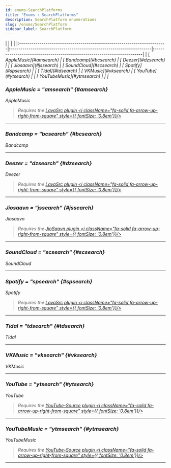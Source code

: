 ```yaml
---
id: enums-SearchPlatforms
title: "Enums : SearchPlatforms"
description: SearchPlatform enumerations
slug: /enums/SearchPlatform
sidebar_label: SearchPlatform
---
```



<Tabs>
	<TabItem value="npm" label="Enumeration members" default>
        |                                                                         |                                                                      |                                                                         |
        |:------------------------------------------------------------------------|:---------------------------------------------------------------------|:------------------------------------------------------------------------|
        | [<i className="fa-solid fa-bars-staggered" /> AppleMusic](#amsearch)    | [<i className="fa-solid fa-bars-staggered" /> Bandcamp](#bcsearch)   | [<i className="fa-solid fa-bars-staggered" /> Deezer](#dzsearch)        |
        | [<i className="fa-solid fa-bars-staggered" /> Jiosaavn](#jssearch)      | [<i className="fa-solid fa-bars-staggered" /> SoundCloud](#scsearch) | [<i className="fa-solid fa-bars-staggered" /> Spotify](#spsearch)       |
        | [<i className="fa-solid fa-bars-staggered" /> Tidal](#tdsearch)         | [<i className="fa-solid fa-bars-staggered" /> VKMusic](#vksearch)    | [<i className="fa-solid fa-bars-staggered" /> YouTube](#ytsearch)       |
        | [<i className="fa-solid fa-bars-staggered" /> YouTubeMusic](#ytmsearch) |                                                                      |                                                                         |
	</TabItem>
</Tabs>

### AppleMusic = "amsearch" {#amsearch}

<span className="info badge">AppleMusic</span>

> Requires the [LavaSrc plugin <i className="fa-solid fa-arrow-up-right-from-square" style={{ fontSize: '0.8em'}}/>](https://github.com/topi314/LavaSrc)

---

### Bandcamp = "bcsearch" {#bcsearch}

<span className="info badge">Bandcamp</span>

---

### Deezer = "dzsearch" {#dzsearch}

<span className="info badge">Deezer</span>

> Requires the [LavaSrc plugin <i className="fa-solid fa-arrow-up-right-from-square" style={{ fontSize: '0.8em'}}/>](https://github.com/topi314/LavaSrc)

---

### Jiosaavn = "jssearch" {#jssearch}

<span className="info badge">Jiosaavn</span>

> Requires the [JioSaavn plugin <i className="fa-solid fa-arrow-up-right-from-square" style={{ fontSize: '0.8em'}}/>](https://github.com/appujet/jiosaavn-plugin)

---

### SoundCloud = "scsearch" {#scsearch}

<span className="info badge">SoundCloud</span>

---

### Spotify = "spsearch" {#spsearch}

<span className="info badge">Spotify</span>

> Requires the [LavaSrc plugin <i className="fa-solid fa-arrow-up-right-from-square" style={{ fontSize: '0.8em'}}/>](https://github.com/topi314/LavaSrc)

---

### Tidal = "tdsearch" {#tdsearch}

<span className="info badge">Tidal</span>

---

### VKMusic = "vksearch" {#vksearch}

<span className="info badge">VKMusic</span>

---

### YouTube = "ytsearch" {#ytsearch}

<span className="info badge">YouTube</span>

> Requires the [YouTube-Source plugin <i className="fa-solid fa-arrow-up-right-from-square" style={{ fontSize: '0.8em'}}/>](https://github.com/lavalink-devs/youtube-source)

---

### YouTubeMusic = "ytmsearch" {#ytmsearch}

<span className="info badge">YouTubeMusic</span>

> Requires the [YouTube-Source plugin <i className="fa-solid fa-arrow-up-right-from-square" style={{ fontSize: '0.8em'}}/>](https://github.com/lavalink-devs/youtube-source)

---
